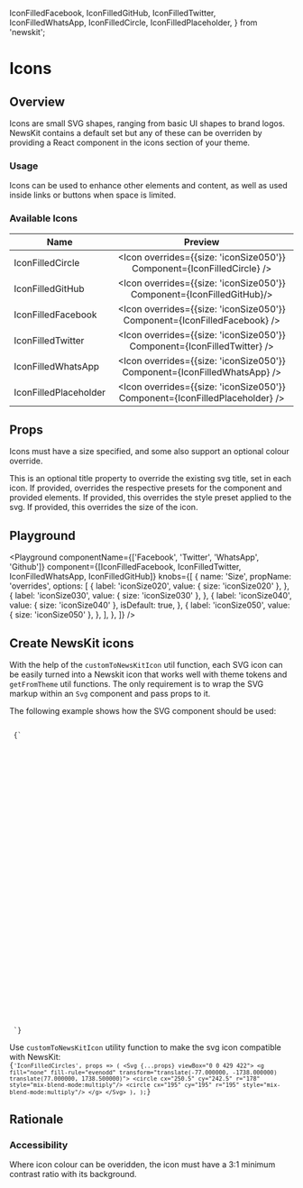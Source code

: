 
  IconFilledFacebook,
  IconFilledGitHub,
  IconFilledTwitter,
  IconFilledWhatsApp,
  IconFilledCircle,
  IconFilledPlaceholder,
} from 'newskit';


# Icons

## Overview

Icons are small SVG shapes, ranging from basic UI shapes to brand logos. NewsKit contains a default set but any of these can be overriden by providing a React component in the icons section of your theme.

### Usage

Icons can be used to enhance other elements and content, as well as used inside links or buttons when space is limited.

### Available Icons

| Name                   |                        Preview              
| ---------------------- | :---------------------------------------------------------------------------: |
| IconFilledCircle       |   <Icon overrides={{size: 'iconSize050'}} Component={IconFilledCircle} />     |
| IconFilledGitHub       |   <Icon overrides={{size: 'iconSize050'}} Component={IconFilledGitHub}/>      |
| IconFilledFacebook     |   <Icon overrides={{size: 'iconSize050'}} Component={IconFilledFacebook} />   |
| IconFilledTwitter      |   <Icon overrides={{size: 'iconSize050'}} Component={IconFilledTwitter} />    |
| IconFilledWhatsApp     |   <Icon overrides={{size: 'iconSize050'}} Component={IconFilledWhatsApp} />   |
| IconFilledPlaceholder  |   <Icon overrides={{size: 'iconSize050'}} Component={IconFilledPlaceholder} />|

## Props

Icons must have a size specified, and some also support an optional colour override.

<LegacyBlock marginTop="sizing040">
  <Prop name="title" type="string">
    This is an optional title property to override the existing svg title, set
    in each icon.
  </Prop>
  <Prop name="overrides" type="object">
    If provided, overrides the respective presets for the component and provided elements.
    <Prop name="stylePreset" type="string">
      If provided, this overrides the style preset applied to the svg.
    </Prop>
    <Prop name="size" type="string">
      If provided, this overrides the size of the icon.
    </Prop>
  </Prop>
</LegacyBlock>

## Playground

<Playground
  componentName={['Facebook', 'Twitter', 'WhatsApp', 'Github']}
  component={[IconFilledFacebook, IconFilledTwitter, IconFilledWhatsApp, IconFilledGitHub]}
  knobs={[
    {
      name: 'Size',
      propName: 'overrides',
      options: [
        {
          label: 'iconSize020',
          value: {
            size: 'iconSize020'
          },
        },
        {
          label: 'iconSize030',
          value: {
            size: 'iconSize030'
          },
        },
         {
          label: 'iconSize040',
          value: {
            size: 'iconSize040'
          },
          isDefault: true,
        },
         {
          label: 'iconSize050',
          value: {
            size: 'iconSize050'
          },
        },
      ],
    },
  ]}
/>

## Create NewsKit icons
With the help of the <Link href="/utils/custom-to-newskit-icon">`customToNewsKitIcon`</Link> util function, each SVG icon can be easily turned into a Newskit icon that works well
with theme tokens and <Link href="/utils/get-from-theme">`getFromTheme`</Link> util functions. The only requirement is to wrap the SVG markup within an `Svg` component and pass props to it.

The following example shows how the SVG component should be used:

<Code>
 {`
  <Svg {...props} viewBox="0 0 429 422">
    <g fill="none" fill-rule="evenodd" transform="translate(-77.000000, -1738.000000) translate(77.000000, 1738.500000)">
      <circle cx="250.5" cy="242.5" r="178" style="mix-blend-mode:multiply"/>
      <circle cx="195" cy="195" r="195" style="mix-blend-mode:multiply"/>
    </g>
  </Svg>
 `}
</Code>


Use `customToNewsKitIcon` utility function to make the svg icon compatible with NewsKit:
<Code>
 {`
  'IconFilledCircles',
  props => (
 <Svg {...props} viewBox="0 0 429 422">
  <g fill="none" fill-rule="evenodd" transform="translate(-77.000000, -1738.000000) translate(77.000000, 1738.500000)">
    <circle cx="250.5" cy="242.5" r="178" style="mix-blend-mode:multiply"/>
    <circle cx="195" cy="195" r="195" style="mix-blend-mode:multiply"/>
  </g>
 </Svg>
  ),
);
 `}
</Code>


## Rationale

### Accessibility

Where icon colour can be overidden, the icon must have a 3:1 minimum contrast ratio with its background.
